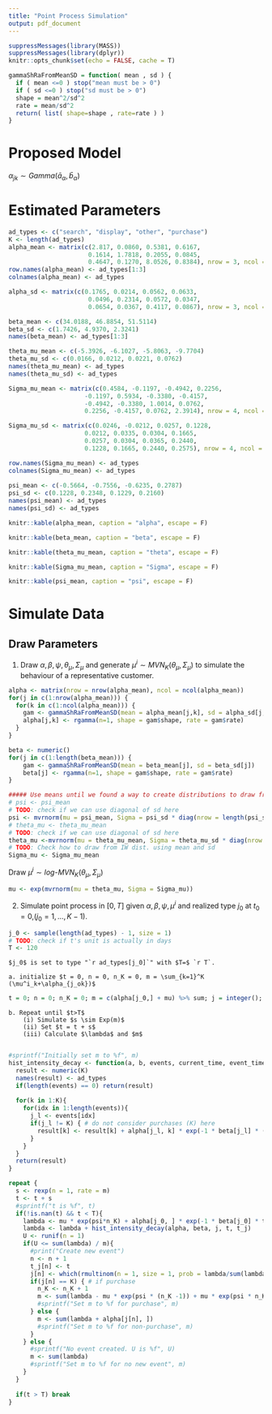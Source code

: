 ```yaml
---
title: "Point Process Simulation"
output: pdf_document
---
```


```r
suppressMessages(library(MASS))
suppressMessages(library(dplyr))
knitr::opts_chunk$set(echo = FALSE, cache = T)
```
```r
gammaShRaFromMeanSD = function( mean , sd ) {
  if ( mean <=0 ) stop("mean must be > 0")
  if ( sd <=0 ) stop("sd must be > 0")
  shape = mean^2/sd^2
  rate = mean/sd^2
  return( list( shape=shape , rate=rate ) )
}
```



# Proposed Model
$\alpha_{jk} \sim Gamma(\bar{a}_{\alpha}, \bar{b}_{\alpha})$



# Estimated Parameters
```r
ad_types <- c("search", "display", "other", "purchase")
K <- length(ad_types)
alpha_mean <- matrix(c(2.817, 0.0860, 0.5381, 0.6167,
                      0.1614, 1.7818, 0.2055, 0.0845,
                      0.4647, 0.1270, 8.0526, 0.8384), nrow = 3, ncol = 4)
row.names(alpha_mean) <- ad_types[1:3]
colnames(alpha_mean) <- ad_types

alpha_sd <- matrix(c(0.1765, 0.0214, 0.0562, 0.0633,
                      0.0496, 0.2314, 0.0572, 0.0347,
                      0.0654, 0.0367, 0.4117, 0.0867), nrow = 3, ncol = 4)

beta_mean <- c(34.0188, 46.8854, 51.5114)
beta_sd <- c(1.7426, 4.9370, 2.3241)
names(beta_mean) <- ad_types[1:3]

theta_mu_mean <- c(-5.3926, -6.1027, -5.8063, -9.7704) 
theta_mu_sd <- c(0.0166, 0.0212, 0.0221, 0.0762) 
names(theta_mu_mean) <- ad_types
names(theta_mu_sd) <- ad_types

Sigma_mu_mean <- matrix(c(0.4584, -0.1197, -0.4942, 0.2256,
                     -0.1197, 0.5934, -0.3380, -0.4157,
                     -0.4942, -0.3380, 1.0014, 0.0762,
                     0.2256, -0.4157, 0.0762, 2.3914), nrow = 4, ncol = 4)

Sigma_mu_sd <- matrix(c(0.0246, -0.0212, 0.0257, 0.1228,
                     0.0212, 0.0335, 0.0304, 0.1665,
                     0.0257, 0.0304, 0.0365, 0.2440,
                     0.1228, 0.1665, 0.2440, 0.2575), nrow = 4, ncol = 4)

row.names(Sigma_mu_mean) <- ad_types
colnames(Sigma_mu_mean) <- ad_types
  
psi_mean <- c(-0.5664, -0.7556, -0.6235, 0.2787)
psi_sd <- c(0.1228, 0.2348, 0.1229, 0.2160)
names(psi_mean) <- ad_types
names(psi_sd) <- ad_types
```

```r
knitr::kable(alpha_mean, caption = "alpha", escape = F)
```

```r
knitr::kable(beta_mean, caption = "beta", escape = F)
```

```r
knitr::kable(theta_mu_mean, caption = "theta", escape = F)
```

```r
knitr::kable(Sigma_mu_mean, caption = "Sigma", escape = F)
```

```r
knitr::kable(psi_mean, caption = "psi", escape = F)
```

# Simulate Data

## Draw Parameters
1. Draw $\alpha, \beta, \psi, \theta_{\mu}, \Sigma_{\mu}$ and generate $\mu^i \sim MVN_K(\theta_{\mu}, \Sigma_{\mu})$ to simulate the behaviour of a representative customer.
```r
alpha <- matrix(nrow = nrow(alpha_mean), ncol = ncol(alpha_mean))
for(j in c(1:nrow(alpha_mean))) {
  for(k in c(1:ncol(alpha_mean))) {
    gam <- gammaShRaFromMeanSD(mean = alpha_mean[j,k], sd = alpha_sd[j,k])
    alpha[j,k] <- rgamma(n=1, shape = gam$shape, rate = gam$rate)
  }
}

beta <- numeric()
for(j in c(1:length(beta_mean))) {
    gam <- gammaShRaFromMeanSD(mean = beta_mean[j], sd = beta_sd[j])
    beta[j] <- rgamma(n=1, shape = gam$shape, rate = gam$rate)
}

##### Use means until we found a way to create distributions to draw from! #####
# psi <- psi_mean
# TODO: check if we can use diagonal of sd here 
psi <- mvrnorm(mu = psi_mean, Sigma = psi_sd * diag(nrow = length(psi_sd)))
# theta_mu <- theta_mu_mean
# TODO: check if we can use diagonal of sd here 
theta_mu <-mvrnorm(mu = theta_mu_mean, Sigma = theta_mu_sd * diag(nrow = length(theta_mu_sd)))
# TODO: Check how to draw from IW dist. using mean and sd
Sigma_mu <- Sigma_mu_mean
```
Draw $\mu^i \sim log\text{-}MVN_K(\theta_{\mu}, \Sigma_{\mu})$
```r
mu <- exp(mvrnorm(mu = theta_mu, Sigma = Sigma_mu))
```
2. Simulate point process in $[0,T]$ given $\alpha, \beta, \psi, \mu^i$ and realized type $j_0$ at $t_0=0 \text{,} (j_0 = 1, \dots, K-1)$.
```r
j_0 <- sample(length(ad_types) - 1, size = 1)
# TODO: check if t's unit is actually in days
T <- 120
```
    $j_0$ is set to type "`r ad_types[j_0]`" with $T=$ `r T`.

    a. initialize $t = 0, n = 0, n_K = 0, m = \sum_{k=1}^K (\mu^i_k+\alpha_{j_ok})$
```r
t = 0; n = 0; n_K = 0; m = c(alpha[j_0,] + mu) %>% sum; j = integer(); t_j = numeric()
```
    b. Repeat until $t>T$
        (i) Simulate $s \sim Exp(m)$
        (ii) Set $t = t + s$
        (iii) Calculate $\lambda$ and $m$
      
```r
#sprintf("Initially set m to %f", m)
hist_intensity_decay <- function(a, b, events, current_time, event_times) {
  result <- numeric(K)
  names(result) <- ad_types
  if(length(events) == 0) return(result)
  
  for(k in 1:K){
    for(idx in 1:length(events)){
      j_l <- events[idx]
      if(j_l != K) { # do not consider purchases (K) here
        result[k] <- result[k] + alpha[j_l, k] * exp(-1 * beta[j_l] * (t - event_times[idx]))
      }
    }
  }
  return(result)
}

repeat {
  s <- rexp(n = 1, rate = m)
  t <- t + s
  #sprintf("t is %f", t)
  if(!is.nan(t) && t < T){
    lambda <- mu * exp(psi*n_K) + alpha[j_0, ] * exp(-1 * beta[j_0] * t)
    lambda <- lambda + hist_intensity_decay(alpha, beta, j, t, t_j)
    U <- runif(n = 1)
    if(U <= sum(lambda) / m){
      #print("Create new event")
      n <- n + 1
      t_j[n] <- t
      j[n] <- which(rmultinom(n = 1, size = 1, prob = lambda/sum(lambda))[,1] %in% c(1)) # choose next click event
      if(j[n] == K) { # if purchase
        n_K <- n_K + 1
        m <- sum(lambda - mu * exp(psi * (n_K -1)) + mu * exp(psi * n_K))
        #sprintf("Set m to %f for purchase", m)
      } else {
        m <- sum(lambda + alpha[j[n], ])
        #sprintf("Set m to %f for non-purchase", m)
      }
    } else {
      #sprintf("No event created. U is %f", U)
      m <- sum(lambda)
      #sprintf("Set m to %f for no new event", m)
    }
  }
  
  if(t > T) break
}
```

